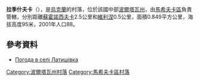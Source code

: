 {{coord|49|27|22|N|34|46|8|E|scale:100000_region:UA|display=title}}

'''拉季什夫卡'''（{{lang-uk|Латишівка}}），是[[烏克蘭|烏克蘭]]的村落，位於該國中部[[波爾塔瓦州|波爾塔瓦州]]，由[[馬希夫卡區|馬希夫卡區]]負責管轄，分別距離[[蘇霍諾西夫卡_(馬希夫卡區)|蘇霍諾西夫卡]]2.5公里和[[維利涅_(馬希夫卡區)|維利涅]]0.5公里，面積0.849平方公里，海拔高度95米，2001年人口88。

==參考資料==
* [http://weather.in.ua/ua/poltavskaja/13073 Погода в селі Латишівка] {{Wayback|url=http://weather.in.ua/ua/poltavskaja/13073 |date=20160305073623 }}

{{DEFAULTSORT:Латишівка}}
[[Category:波爾塔瓦州村落|Category:波爾塔瓦州村落]]
[[Category:馬希夫卡區村落|Category:馬希夫卡區村落]]


{{Poltava-geo-stub}}